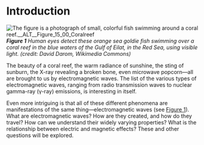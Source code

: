 # Introduction
![The figure is a photograph of small, colorful fish swimming around a coral reef.__ALT__Figure_15_00_Coralreef](__MEDIA_URL__CNX_HSPhysics_15_00_Coralreef.jpg)
***Figure 1** Human eyes detect these orange *sea goldie* fish swimming over a coral reef in the blue waters of the Gulf of Eilat, in the Red Sea, using visible light. (credit: David Darom, Wikimedia Commons)*


The beauty of a coral reef, the warm radiance of sunshine, the sting of sunburn, the X-ray revealing a broken bone, even microwave popcorn—all are brought to us by electromagnetic waves. The list of the various types of electromagnetic waves, ranging from radio transmission waves to nuclear gamma-ray (γ-ray) emissions, is interesting in itself.

Even more intriguing is that all of these different phenomena are manifestations of the same thing—electromagnetic waves (see [Figure 1](#Figure_15_00_Coralreef)). What are electromagnetic waves? How are they created, and how do they travel? How can we understand their widely varying properties? What is the relationship between electric and magnetic effects? These and other questions will be explored.

